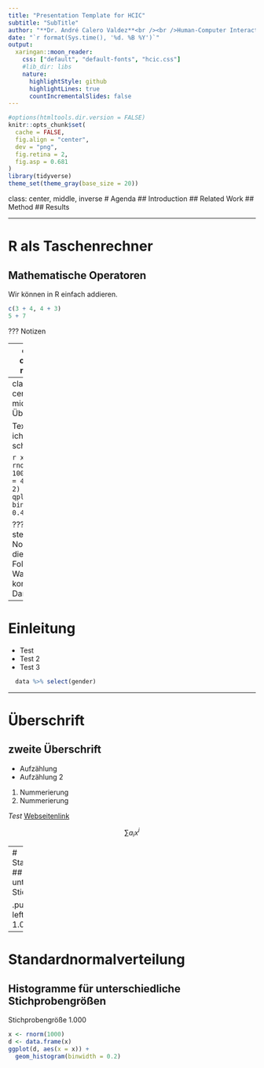 ```yaml
---
title: "Presentation Template for HCIC"
subtitle: "SubTitle"
author: "**Dr. André Calero Valdez**<br /><br />Human-Computer Interaction Center<br /> "
date: "`r format(Sys.time(), '%d. %B %Y')`"
output:
  xaringan::moon_reader:
    css: ["default", "default-fonts", "hcic.css"]  
    #lib_dir: libs
    nature:
      highlightStyle: github
      highlightLines: true
      countIncrementalSlides: false
---
```


```r
#options(htmltools.dir.version = FALSE)
knitr::opts_chunk$set(
  cache = FALSE,
  fig.align = "center",
  dev = "png",
  fig.retina = 2,
  fig.asp = 0.681
)
library(tidyverse)
theme_set(theme_gray(base_size = 20))
```

class: center, middle, inverse
# Agenda 
## Introduction
## Related Work
## Method
## Results

---

# R als Taschenrechner
## Mathematische Operatoren
Wir können in R einfach addieren.
```r
c(3 + 4, 4 + 3)
5 + 7
``` 


???
Notizen


---
class: center, middle

# What's next?
Something?   
---
class: center, middle 
# Überschrift

Text kann ich hier schreiben

```r
x <- rnorm(n = 100, mean = 4, sd = 2)
qplot(x, binwidth = 0.4)
```



???
Hier stehen Notizen zu dieser Folie 
- Was kommt
- Danach

---
# Einleitung

- Test
- Test 2
- Test 3
```r
  data %>% select(gender)
```


---

# Überschrift
## zweite Überschrift

- Aufzählung
- Aufzählung 2

1. Nummerierung
1. Nummerierung

*Test* [Webseitenlink](http://www.google.de) 

$$\sum{a_{i}x^{i}}$$

---
# Standardnormalverteilung
## Histogramme für unterschiedliche Stichprobengrößen

.pull-left[Stichprobengröße 1.000
```r
x <- rnorm(1000)
d <- data.frame(x)
ggplot(d, aes(x = x)) +
  geom_histogram(binwidth = 0.2) 
```
]
.pull-right[left
```r
x <- rnorm(100)
d <- data.frame(x)
ggplot(d, aes(x = x)) +
  geom_histogram(binwidth = 0.2)
```
]



---
# Standardnormalverteilung
## Histogramme für unterschiedliche Stichprobengrößen

Stichprobengröße 1.000
```r
x <- rnorm(1000)
d <- data.frame(x)
ggplot(d, aes(x = x)) +
  geom_histogram(binwidth = 0.2) 
```


